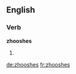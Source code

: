==English==

===Verb===
'''zhooshes'''

# {{en-third-person singular of|zhoosh}}

[[de:zhooshes]]
[[fr:zhooshes]]